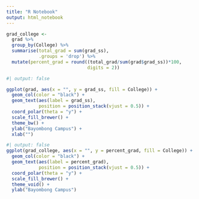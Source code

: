 ```yaml
---
title: "R Notebook"
output: html_notebook
---
```


```r
grad_college <-
  grad %>%
  group_by(College) %>%
  summarise(total_grad = sum(grad_ss),
            .groups = 'drop') %>%
  mutate(percent_grad = round((total_grad/sum(grad$grad_ss))*100,
                              digits = 2))
```

```r
#| output: false

ggplot(grad, aes(x = "", y = grad_ss, fill = College)) +
  geom_col(color = "black") +
  geom_text(aes(label = grad_ss),
            position = position_stack(vjust = 0.5)) +
  coord_polar(theta = "y") +
  scale_fill_brewer() +
  theme_bw() +
  ylab("Bayombong Campus") +
  xlab("")
```

```r
#| output: false
ggplot(grad_college, aes(x = "", y = percent_grad, fill = College)) +
  geom_col(color = "black") +
  geom_text(aes(label = percent_grad),
            position = position_stack(vjust = 0.5)) +
  coord_polar(theta = "y") +
  scale_fill_brewer() +
  theme_void() +
  ylab("Bayombong Campus")
```